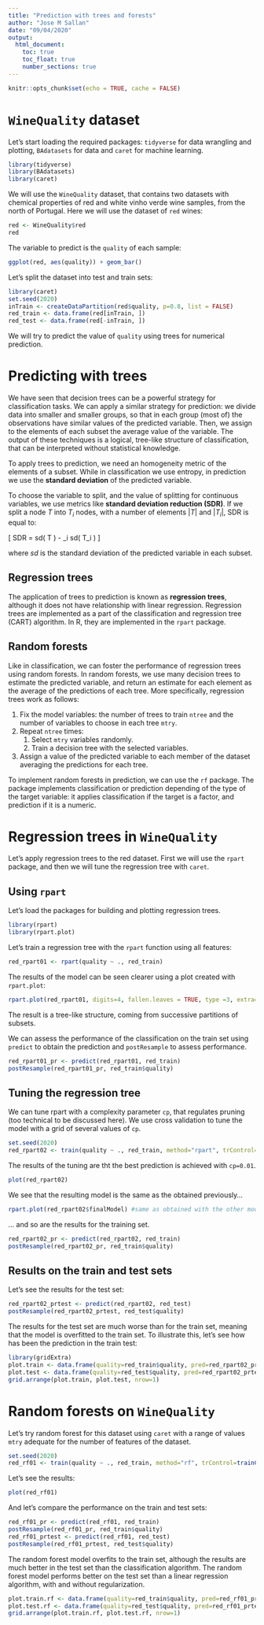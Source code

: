 ```yaml
---
title: "Prediction with trees and forests"
author: "Jose M Sallan"
date: "09/04/2020"
output: 
  html_document:
    toc: true
    toc_float: true
    number_sections: true
---
```


```r
knitr::opts_chunk$set(echo = TRUE, cache = FALSE)
```

# `WineQuality` dataset

Let's start loading the required packages: `tidyverse` for data wrangling and plotting, `BAdatasets` for data and `caret` for machine learning.

```r
library(tidyverse)
library(BAdatasets)
library(caret)
```

We will use the `WineQuality` dataset, that contains two datasets with chemical properties of red and white vinho verde wine samples, from the north of Portugal. Here we will use the dataset of `red` wines:

```r
red <- WineQuality$red
red
```

The variable to predict is the `quality` of each sample:

```r
ggplot(red, aes(quality)) + geom_bar()
```

Let's split the dataset into test and train sets:

```r
library(caret)
set.seed(2020)
inTrain <- createDataPartition(red$quality, p=0.8, list = FALSE)
red_train <- data.frame(red[inTrain, ])
red_test <- data.frame(red[-inTrain, ])
```

We will try to predict the value of `quality` using trees for numerical prediction.


# Predicting with trees

We have seen that decision trees can be a powerful strategy for classification tasks. We can apply a similar strategy for prediction: we divide data into smaller and smaller groups, so that in each group (most of) the observations have similar values of the predicted variable. Then, we assign to the elements of each subset the average value of the variable. The output of these techniques is a logical, tree-like structure of classification, that can be interpreted without statistical knowledge. 

To apply trees to prediction, we need an homogeneity metric of the elements of a subset. While in classification we use entropy, in prediction we use the **standard deviation** of the predicted variable.

To choose the variable to split, and the value of splitting for continuous variables, we use metrics like **standard deviation reduction (SDR)**. If we split a node $T$ into $T_i$ nodes, with a number of elements $\lvert T \lvert$ and $\lvert T_i \lvert$, SDR is equal to:

\[ SDR = sd\left( T \right) - \displaystyle\sum_i \frac{\lvert T \lvert}{\lvert T_i \lvert} sd\left( T_i \right) \]

where $sd$ is the standard deviation of the predicted variable in each subset.

## Regression trees

The application of trees to prediction is known as **regression trees**, although it does not have relationship with linear regression. Regression trees are implemented as a part of the classification and regression tree (CART) algorithm. In R, they are implemented in the `rpart` package.

## Random forests

Like in classification, we can foster the performance of regression trees using random forests. In random forests, we use many decision trees to estimate the predicted variable, and return an estimate for each element as the average of the predictions of each tree. More specifically, regression trees work as follows:

1. Fix the model variables: the number of trees to train `ntree` and the number of variables to choose in each tree `mtry`.
2. Repeat `ntree` times:
    1. Select `mtry` variables randomly.
    2. Train a decision tree with the selected variables.
3. Assign a value of the predicted variable to each member of the dataset averaging the predictions for each tree.

To implement random forests in prediction, we can use the `rf` package. The package implements classification or prediction depending of the type of the target variable: it applies classification if the target is a factor, and prediction if it is a numeric.

# Regression trees in `WineQuality`

Let's apply regression trees to the red dataset. First we will use the `rpart` package, and then we will tune the regression tree with `caret`. 

## Using `rpart`

Let's load the packages for building and plotting regression trees.

```r
library(rpart)
library(rpart.plot)
```

Let's train a regression tree with the `rpart` function using all features:

```r
red_rpart01 <- rpart(quality ~ ., red_train)
```

The results of the model can be seen clearer using a plot created with `rpart.plot`:

```r
rpart.plot(red_rpart01, digits=4, fallen.leaves = TRUE, type =3, extra=101)
```

The result is a tree-like structure, coming from successive partitions of subsets.

We can assess the performance of the classification on the train set using `predict` to obtain the prediction and `postResample` to assess performance.

```r
red_rpart01_pr <- predict(red_rpart01, red_train)
postResample(red_rpart01_pr, red_train$quality)
```

## Tuning the regression tree

We can tune rpart with a complexity parameter `cp`, that regulates pruning (too technical to be discussed here). We use cross validation to tune the model with a grid of several values of `cp`.

```r
set.seed(2020)
red_rpart02 <- train(quality ~ ., red_train, method="rpart", trControl=trainControl(method='repeatedcv', number=3, repeats=3), tuneGrid=expand.grid(cp=seq(0.001, 0.02, by=0.001)))
```

The results of the tuning are tht the best prediction is achieved with `cp=0.01`.

```r
plot(red_rpart02)
```

We see that the resulting model is the same as the obtained previously...

```r
rpart.plot(red_rpart02$finalModel) #same as obtained with the other model
```

... and so are the results for the training set.

```r
red_rpart02_pr <- predict(red_rpart02, red_train)
postResample(red_rpart02_pr, red_train$quality)
```

## Results on the train and test sets

Let's see the results for the test set:

```r
red_rpart02_prtest <- predict(red_rpart02, red_test)
postResample(red_rpart02_prtest, red_test$quality)
```

The results for the test set are much worse than for the train set, meaning that the model is overfitted to the train set. To illustrate this, let's see how has been the prediction in the train test:

```r
library(gridExtra)
plot.train <- data.frame(quality=red_train$quality, pred=red_rpart02_pr) %>% ggplot(aes(quality, pred)) + geom_point() + theme_bw() + labs(title="prediction on train set (rpart)", x="observed quality", y ="predicted quality") + ylim(3, 8)
plot.test <- data.frame(quality=red_test$quality, pred=red_rpart02_prtest) %>% ggplot(aes(quality, pred)) + geom_point() + theme_bw() + labs(title="prediction on test set (rpart)", x="observed quality", y ="predicted quality") + xlim(3, 8) + ylim(3, 8)
grid.arrange(plot.train, plot.test, nrow=1)
```

# Random forests on `WineQuality`

Let's try random forest for this dataset using `caret` with a range of values `mtry` adequate for the number of features of the dataset.

```r
set.seed(2020)
red_rf01 <- train(quality ~ ., red_train, method="rf", trControl=trainControl(method='repeatedcv', number=3, repeats=3), tuneGrid=expand.grid(mtry=c(2:6)))
```

Let's see the results:

```r
plot(red_rf01)
```

And let's compare the performance on the train and test sets:

```r
red_rf01_pr <- predict(red_rf01, red_train)
postResample(red_rf01_pr, red_train$quality)
red_rf01_prtest <- predict(red_rf01, red_test)
postResample(red_rf01_prtest, red_test$quality)
```

The random forest model overfits to the train set, although the results are much better in the test set than the classification algorithm. The random forest model performs better on the test set than a linear regression algorithm, with and without regularization.

```r
plot.train.rf <- data.frame(quality=red_train$quality, pred=red_rf01_pr) %>% ggplot(aes(quality, pred)) + geom_point() + theme_bw() + labs(title="prediction on train set (rf)", x="observed quality", y ="predicted quality")
plot.test.rf <- data.frame(quality=red_test$quality, pred=red_rf01_prtest) %>% ggplot(aes(quality, pred)) + geom_point() + theme_bw() + labs(title="prediction on test set (rf)", x="observed quality", y ="predicted quality") + xlim(3, 8) + ylim(3, 8)
grid.arrange(plot.train.rf, plot.test.rf, nrow=1)
```



